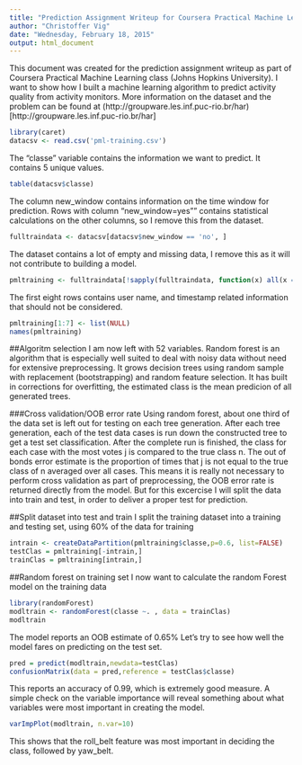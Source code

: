 ```yaml
---
title: "Prediction Assignment Writeup for Coursera Practical Machine Learning class"
author: "Christoffer Vig"
date: "Wednesday, February 18, 2015"
output: html_document
---
```

This document was created for the prediction assignment writeup as part of Coursera Practical Machine Learning class (Johns Hopkins University). 
I want to show how I built a machine learning algorithm to predict activity quality from activity monitors.
More information on the dataset and the problem can be found at (http://groupware.les.inf.puc-rio.br/har)[http://groupware.les.inf.puc-rio.br/har]


```r
library(caret)
datacsv <- read.csv('pml-training.csv')


````

The "classe" variable contains the information we want to predict. It  contains 5 unique values. 

```r
table(datacsv$classe)

````

The column new_window contains information on the time window for prediction. Rows with column "new_window=yes"" contains statistical calculations on the other columns, so I remove this from the dataset. 


```r

fulltraindata <- datacsv[datacsv$new_window == 'no', ]
````


The dataset contains a lot of empty and missing data, I remove this as it will not contribute to building a model. 


```r
pmltraining <- fulltraindata[!sapply(fulltraindata, function(x) all(x == ""|| is.na(x)))]
````
The first eight rows contains user name, and timestamp related information that should not be considered. 

```r
pmltraining[1:7] <- list(NULL)
names(pmltraining)
````
##Algoritm selection
I am now left with 52 variables. Random forest is an algorithm that is especially well suited to deal with noisy data without need for extensive preprocessing. It grows decision trees using random sample with replacement (bootstrapping) and random feature selection. It has built in corrections for overfitting, the estimated class is the mean predicion of all generated trees.  


###Cross validation/OOB error rate 
Using random forest, about one third of the data set is left out for testing on each tree generation. After each tree generation, each of the test data cases is run down the constructed tree to get a test set classification. After the complete run is finished, the class for each case with the most votes j is compared to the true class n. The out of bonds error estimate is the proportion of times that j is not equal to the true class of n averaged over all cases.
This means it is really not necessary to perform cross validation as part of preprocessing, the OOB error rate is returned directly from the model. But for this excercise I will split the data into train and test, in order to deliver a proper test for prediction.



##Split dataset into test and train
I split the training dataset into a training and testing set, using 60% of the data for training 

```r

intrain <- createDataPartition(pmltraining$classe,p=0.6, list=FALSE)
testClas = pmltraining[-intrain,]
trainClas = pmltraining[intrain,]

````

##Random forest on training set
I now want to calculate the random Forest model on the training data
```r
library(randomForest)
modltrain <- randomForest(classe ~. , data = trainClas)
modltrain
````

The model reports an OOB estimate of 0.65%
Let's try to see how well the model fares on predicting on the test set.

```r
pred = predict(modltrain,newdata=testClas)
confusionMatrix(data = pred,reference = testClas$classe)

````
This reports an accuracy of 0.99, which is extremely good measure. A simple check on the variable importance will reveal something about what variables were most important in creating the model.
```r
varImpPlot(modltrain, n.var=10)

````

This shows that the roll_belt feature was most important in deciding the class, followed by  yaw_belt.





